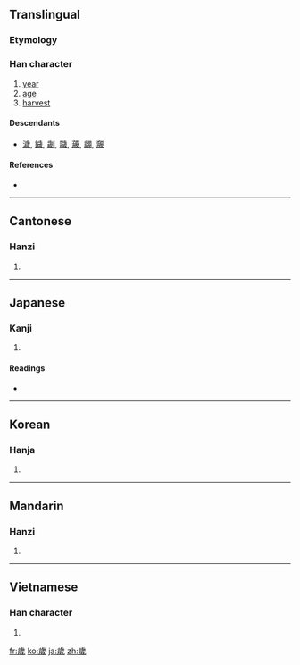 {{also|歳|岁|亗|嵗}}
==Translingual==

===Etymology===
{{Han compound|步|戌|c1=s|c2=p|ls=psc}}

===Han character===
{{Han char|rn=77|rad=止|as=09|sn=13|four=2125<sub>3</sub>|canj=卜一戈竹竹 (YMIHH)}}

# [[year]]
# [[age]]
# [[harvest]]

====Descendants====
* [[濊]], [[饖]], [[劌]], [[噦]], [[薉]], [[翽]], [[奯]]

====References====
* {{Han ref|kx=0577.020|dkj=16326|dj=0967.170|hdz=21443.200|uh=6B72|ud=27506|bh=B7B3|bd=47027}}

----

==Cantonese==

===Hanzi===
{{yue-hanzi|jyut=|y=seui3|sim=岁}}

# {{defn|Cantonese|sort=止09}}

----

==Japanese==

===Kanji===
{{ja-kanji|grade=|rs=止09}}

# {{defn|Japanese|sort=止09}}

====Readings====
* {{ja-readings|on=[[せい]] (sei), [[さい]] (sai)|kun=[[とし]] (toshi), [[よわい]] (yowai)}}

----

==Korean==

===Hanja===
{{ko-hanja|hangeul=세|eumhun=|rv=se|mr=se|y=sey}}

# {{defn|Korean|sort=止09}}

----

==Mandarin==

===Hanzi===
{{cmn-hanzi|sim=岁|pin=[[suì]] ([[sui4]])|wg=sui<sup>4</sup>}}

# {{defn|Mandarin|sort=止09}}

----

==Vietnamese==

===Han character===
{{vi-hantu|[[tuế]], [[tuổi]]|rs=止09}}

# {{defn|Vietnamese|sort=止09}}

[[fr:歲]]
[[ko:歲]]
[[ja:歲]]
[[zh:歲]]